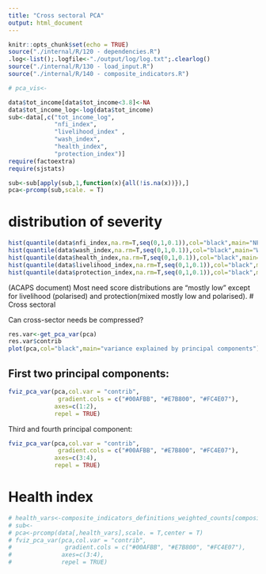 ```yaml
---
title: "Cross sectoral PCA"
output: html_document
---
```


```r
knitr::opts_chunk$set(echo = TRUE)
source("./internal/R/120 - dependencies.R")
.log<-list();.logfile<-"./output/log/log.txt";.clearlog()
source("./internal/R/130 - load_input.R")
source("./internal/R/140 - composite_indicators.R")

# pca_vis<-

```

```r

data$tot_income[data$tot_income<3.8]<-NA
data$tot_income_log<-log(data$tot_income)
sub<-data[,c("tot_income_log",
             "nfi_index",
             "livelihood_index" ,
             "wash_index",
             "health_index",
             "protection_index")]
require(factoextra)
require(sjstats)

sub<-sub[apply(sub,1,function(x){all(!is.na(x))}),]
pca<-prcomp(sub,scale. = T)
```
# distribution of severity

```r
hist(quantile(data$nfi_index,na.rm=T,seq(0,1,0.1)),col="black",main="NFI index")
hist(quantile(data$wash_index,na.rm=T,seq(0,1,0.1)),col="black",main="WASH index")
hist(quantile(data$health_index,na.rm=T,seq(0,1,0.1)),col="black",main="Health index")
hist(quantile(data$livelihood_index,na.rm=T,seq(0,1,0.1)),col="black",main="Livelihood index")
hist(quantile(data$protection_index,na.rm=T,seq(0,1,0.1)),col="black",main="Protection index")


```
(ACAPS document) Most need score distributions are "mostly low" except for livelihood (polarised) and protection(mixed mostly low and polarised).
# Cross sectoral

Can cross-sector needs be compressed?
```r
res.var<-get_pca_var(pca)
res.var$contrib
plot(pca,col="black",main="variance explained by principal components")
```

## First two principal components:


```r
fviz_pca_var(pca,col.var = "contrib",
              gradient.cols = c("#00AFBB", "#E7B800", "#FC4E07"),
             axes=c(1:2),
             repel = TRUE)


```
Third and fourth principal component:
```r

fviz_pca_var(pca,col.var = "contrib",
              gradient.cols = c("#00AFBB", "#E7B800", "#FC4E07"),
             axes=c(3:4),
             repel = TRUE)


```

# Health index
```r

# health_vars<-composite_indicators_definitions_weighted_counts[composite_indicators_definitions_weighted_counts$new.var.name=="health_index","var"]
# sub<-
# pca<-prcomp(data[,health_vars],scale. = T,center = T)
# fviz_pca_var(pca,col.var = "contrib",
#               gradient.cols = c("#00AFBB", "#E7B800", "#FC4E07"),
#              axes=c(3:4),
#              repel = TRUE)


```



